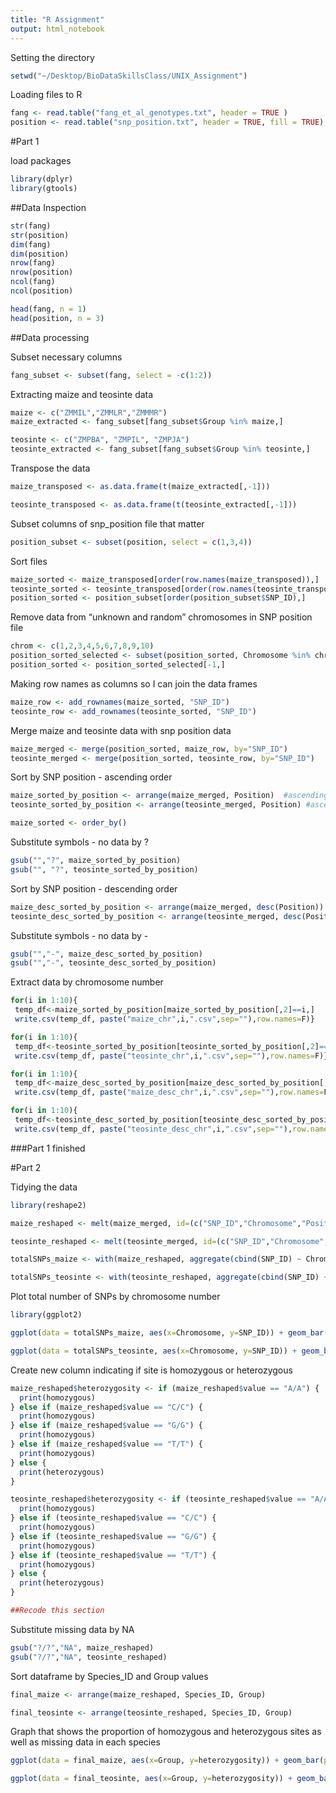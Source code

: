 ```yaml
---
title: "R Assignment"
output: html_notebook
---
```

Setting the directory
```r
setwd("~/Desktop/BioDataSkillsClass/UNIX_Assignment")
```

Loading files to R

```r
fang <- read.table("fang_et_al_genotypes.txt", header = TRUE )
position <- read.table("snp_position.txt", header = TRUE, fill = TRUE)
```
#Part 1

load packages
```r
library(dplyr)
library(gtools)
```

##Data Inspection
```r
str(fang)
str(position)
dim(fang)
dim(position)
nrow(fang)
nrow(position)
ncol(fang)
ncol(position)

head(fang, n = 1)
head(position, n = 3)
```

##Data processing

Subset necessary columns
```r
fang_subset <- subset(fang, select = -c(1:2))
```

Extracting maize and teosinte data
```r
maize <- c("ZMMIL","ZMMLR","ZMMMR")
maize_extracted <- fang_subset[fang_subset$Group %in% maize,]

teosinte <- c("ZMPBA", "ZMPIL", "ZMPJA")
teosinte_extracted <- fang_subset[fang_subset$Group %in% teosinte,]
```

Transpose the data
```r
maize_transposed <- as.data.frame(t(maize_extracted[,-1]))

teosinte_transposed <- as.data.frame(t(teosinte_extracted[,-1]))
```

Subset columns of snp_position file that matter
```r
position_subset <- subset(position, select = c(1,3,4))
```

Sort files
```r
maize_sorted <- maize_transposed[order(row.names(maize_transposed)),]
teosinte_sorted <- teosinte_transposed[order(row.names(teosinte_transposed)),]
position_sorted <- position_subset[order(position_subset$SNP_ID),]
```

Remove data from "unknown and random" chromosomes in SNP position file
```r
chrom <- c(1,2,3,4,5,6,7,8,9,10)
position_sorted_selected <- subset(position_sorted, Chromosome %in% chrom)
position_sorted <- position_sorted_selected[-1,]
```
Making row names as columns so I can join the data frames
```r
maize_row <- add_rownames(maize_sorted, "SNP_ID")
teosinte_row <- add_rownames(teosinte_sorted, "SNP_ID")
```

Merge maize and teosinte data with snp position data
```r
maize_merged <- merge(position_sorted, maize_row, by="SNP_ID")
teosinte_merged <- merge(position_sorted, teosinte_row, by="SNP_ID")
``` 

Sort by SNP position - ascending order
```r
maize_sorted_by_position <- arrange(maize_merged, Position)  #ascending position
teosinte_sorted_by_position <- arrange(teosinte_merged, Position) #ascending position 

maize_sorted <- order_by()
```

Substitute symbols - no data by ?
```r
gsub("","?", maize_sorted_by_position) 
gsub("", "?", teosinte_sorted_by_position)
```

Sort by SNP position - descending order
```r
maize_desc_sorted_by_position <- arrange(maize_merged, desc(Position))
teosinte_desc_sorted_by_position <- arrange(teosinte_merged, desc(Position))
```
Substitute symbols - no data by -
 
```r
gsub("","-", maize_desc_sorted_by_position) 
gsub("","-", teosinte_desc_sorted_by_position)
```

Extract data by chromosome number
```r
for(i in 1:10){
 temp_df<-maize_sorted_by_position[maize_sorted_by_position[,2]==i,]
 write.csv(temp_df, paste("maize_chr",i,".csv",sep=""),row.names=F)}

for(i in 1:10){
 temp_df<-teosinte_sorted_by_position[teosinte_sorted_by_position[,2]==i,]
 write.csv(temp_df, paste("teosinte_chr",i,".csv",sep=""),row.names=F)}

for(i in 1:10){
 temp_df<-maize_desc_sorted_by_position[maize_desc_sorted_by_position[,2]==i,]
 write.csv(temp_df, paste("maize_desc_chr",i,".csv",sep=""),row.names=F)}

for(i in 1:10){
 temp_df<-teosinte_desc_sorted_by_position[teosinte_desc_sorted_by_position[,2]==i,]
 write.csv(temp_df, paste("teosinte_desc_chr",i,".csv",sep=""),row.names=F)}
```


###Part 1 finished

#Part 2

Tidying the data 
```r
library(reshape2)

maize_reshaped <- melt(maize_merged, id=(c("SNP_ID","Chromosome","Position")))

teosinte_reshaped <- melt(teosinte_merged, id=(c("SNP_ID","Chromosome","Position")))

totalSNPs_maize <- with(maize_reshaped, aggregate(cbind(SNP_ID) ~ Chromosome, FUN=function(x){length(unique(x))}))

totalSNPs_teosinte <- with(teosinte_reshaped, aggregate(cbind(SNP_ID) ~ Chromosome, FUN=function(x){length(unique(x))}))
```

Plot total number of SNPs by chromosome number
```r
library(ggplot2)

ggplot(data = totalSNPs_maize, aes(x=Chromosome, y=SNP_ID)) + geom_bar(stat="identity")

ggplot(data = totalSNPs_teosinte, aes(x=Chromosome, y=SNP_ID)) + geom_bar(stat="identity")
```

Create new column indicating if site is homozygous or heterozygous
```r
maize_reshaped$heterozygosity <- if (maize_reshaped$value == "A/A") {
  print(homozygous)
} else if (maize_reshaped$value == "C/C") {
  print(homozygous)
} else if (maize_reshaped$value == "G/G") {
  print(homozygous)
} else if (maize_reshaped$value == "T/T") {
  print(homozygous)
} else {
  print(heterozygous)
}

teosinte_reshaped$heterozygosity <- if (teosinte_reshaped$value == "A/A") {
  print(homozygous)
} else if (teosinte_reshaped$value == "C/C") {
  print(homozygous)
} else if (teosinte_reshaped$value == "G/G") {
  print(homozygous)
} else if (teosinte_reshaped$value == "T/T") {
  print(homozygous)
} else {
  print(heterozygous)
}

##Recode this section
```

Substitute missing data by NA
```r
gsub("?/?","NA", maize_reshaped) 
gsub("?/?","NA", teosinte_reshaped)
```

Sort dataframe by Species_ID and Group values
```r
final_maize <- arrange(maize_reshaped, Species_ID, Group)

final_teosinte <- arrange(teosinte_reshaped, Species_ID, Group)
```

Graph that shows the proportion of homozygous and heterozygous sites as well as missing data in each species
```r
ggplot(data = final_maize, aes(x=Group, y=heterozygosity)) + geom_bar(position="stack")

ggplot(data = final_teosinte, aes(x=Group, y=heterozygosity)) + geom_bar(position="stack")
```
